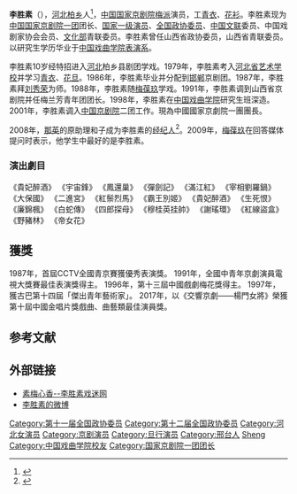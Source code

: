 {{藝人
|姓名 = 李胜素
|類型 = 女藝人
|圖片 = 
|圖片尺寸 = 
|圖片簡介 = 
|英文名 = 
|暱稱 = 素素、素團
|其他藝名 = 
|國籍 = {{PRC}}
|民族 = 
|籍貫 = [[河北|河北]][[柏乡|柏乡]]
|出生日期 = {{birth date and age|1966|1|27}}
|出生地點 = 河北省邢台市
|職業 = 京剧演员
|語言 = 
|配偶 = 
|兒女 = 
|父母 = 
|出道日期 = 
|代表作 = 
|活躍年代 = 
|網站 = 
|相關團體 = 
|IMDb = 
|awards =
* 1987年，全国青年京剧演员电视大奖赛优秀表演奖（《[[廉锦枫|廉锦枫]]》）；
* 1991年，全国中青年京剧演员电视大奖赛最佳表演奖（《[[红线盗盒|红线盗盒]]》）；
* 1992年，全国京剧青年团、队新剧目汇演优秀演员表演奖（《[[孟丽君|孟丽君]]》）；
* 1996年，第十三届[[中国戏剧梅花奖|中国戏剧梅花奖]]；
* 1997年，古巴第十四届“杰出青年艺术家”称号；
* 2001年，全国京剧优秀青年演员评比展演荣誉奖；
* 2003年，中国金唱片奖；
* 2008年，国家舞台艺术精品工程奖；
* 2010年，国家艺术院团展演评比优秀表演奖
* 2017年，第十届中国金唱片奖戏曲、曲艺类最佳演员奖
}}

'''李胜素'''（{{bd|1967年|2月4日|catIdx=L李胜素}}），[[河北|河北]][[柏乡|柏乡]]人<ref>{{Cite web |url=http://history.xikao.com/person.php?name=%E6%9D%8E%E8%83%9C%E7%B4%A0 |title=梨园百年琐记- 人物：李胜素|access-date=2010-03-24 |archive-date=2012-03-14 |archive-url=https://web.archive.org/web/20120314220037/http://history.xikao.com/person.php?name=%E6%9D%8E%E8%83%9C%E7%B4%A0 |dead-url=no }}</ref>，[[中国国家京剧院|中国国家京剧院]][[梅派|梅派]]演员，工[[青衣_(戏剧)|青衣]]、[[花衫|花衫]]。李胜素现为[[中国国家京剧院一团|中国国家京剧院一团]]团长、[[国家一级演员|国家一级演员]]、[[全国政协委员|全国政协委员]]、[[中国文联|中国文联]]委员、中国戏剧家协会会员、[[文化部|文化部]]青联委员。李胜素曾任山西省政协委员，山西省青联委员。以研究生学历华业于[[中国戏曲学院表演系|中国戏曲学院表演系]]。

李胜素10岁经特招进入[[河北|河北]]柏乡县剧团学戏。1979年，李胜素考入[[河北省艺术学校|河北省艺术学校]]并学习[[青衣_(戏剧)|青衣]]、[[花旦|花旦]]。1986年，李胜素毕业并分配到[[邯郸|邯郸]]京剧团。1987年，李胜素拜[[刘秀荣|刘秀荣]]为师。1988年，李胜素随[[梅葆玖|梅葆玖]]学戏。1991年，李胜素调到山西省京剧院并任梅兰芳青年团团长。1998年，李胜素在[[中国戏曲学院|中国戏曲学院]]研究生班深造。2001年，李胜素调入[[中国京剧院|中国京剧院]]二团工作。現為中國國家京劇院一團團長。

2008年，[[那英|那英]]的原助理和子成为李胜素的[[经纪人|经纪人]]<ref>{{Cite web |url=http://news.xinhuanet.com/ent/2008-04/23/content_8033118.htm |title=那英助理改行 签约京剧大师于魁智李胜素(图)  |access-date=2009-06-30 |archive-date=2015-06-15 |archive-url=https://web.archive.org/web/20150615045916/http://news.xinhuanet.com/ent/2008-04/23/content_8033118.htm |dead-url=no }}</ref>。2009年，[[梅葆玖|梅葆玖]]在回答媒体提问时表示，他学生中最好的是李胜素。

=== 演出劇目 ===
《貴妃醉酒》
《宇宙鋒》
《鳳還巢》
《彈劍記》
《滿江紅》
《宰相劉羅鍋》
《大保國》
《二進宮》
《紅鬃烈馬》
《霸王別姬》
《貴妃醉酒》
《生死恨》
《廉錦楓》
《白蛇傳》
《四郎探母》
《穆桂英挂帥》
《謝瑤環》
《紅線盜盒》
《野豬林》
《帝女花》

==獲獎==
1987年，首屆CCTV全國青京賽獲優秀表演獎。
1991年，全國中青年京劇演員電視大獎賽最佳表演獎得主。
1996年，第十三屆中國戲劇梅花獎得主。
1997年，獲古巴第十四屆「傑出青年藝術家」。
2017年，以《交響京劇——楊門女將》榮獲第十屆中國金唱片獎戲曲、曲藝類最佳演員獎。

==参考文献==
{{reflist}}

==外部链接==
* [http://www.lishengsu.com/ 素梅心香--李胜素戏迷网] {{Wayback|url=http://www.lishengsu.com/ |date=20210305094056 }}
*[https://www.weibo.com/u/2451469590?is_all=1 李胜素的微博 ]

{{中國戲劇梅花獎}}
{{Authority control}}
{{DEFAULTSORT:Li shengsu}}
[[Category:第十一届全国政协委员|Category:第十一届全国政协委员]]
[[Category:第十二届全国政协委员|Category:第十二届全国政协委员]]
[[Category:河北女演员|Category:河北女演员]]
[[Category:京剧演员|Category:京剧演员]]
[[Category:旦行演员|Category:旦行演员]]
[[Category:邢台人|Category:邢台人]]
[[Category:李姓|Sheng]]
[[Category:中国戏曲学院校友|Category:中国戏曲学院校友]]
[[Category:国家京剧院一团团长|Category:国家京剧院一团团长]]